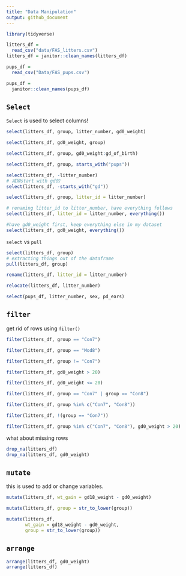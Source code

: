 ```yaml
---
title: "Data Manipulation"
output: github_document
---
```

```r
library(tidyverse)

```

```r
litters_df =
  read_csv("data/FAS_litters.csv")
litters_df = janitor::clean_names(litters_df)

pups_df = 
  read_csv("Data/FAS_pups.csv")

pups_df =
  janitor::clean_names(pups_df)

```


## `Select`

`Select` is used to select columns!
```r

select(litters_df, group, litter_number, gd0_weight)

select(litters_df, gd0_weight, group)

select(litters_df, group, gd0_weight:gd_of_birth)

select(litters_df, group, starts_with("pups"))

select(litters_df, -litter_number)
# 减掉start with gd的
select(litters_df, -starts_with("gd"))

select(litters_df, group, litter_id = litter_number)

# renaming litter_id to litter_number, have everything follows
select(litters_df, litter_id = litter_number, everything())

#have gd0_weight first, keep everything else in my dataset
select(litters_df, gd0_weight, everything())
```

`select` vs `pull`

```r
select(litters_df, group)
# extracting things out of the dataframe
pull(litters_df, group)
```

```r
rename(litters_df, litter_id = litter_number)

relocate(litters_df, litter_number)
```

```r
select(pups_df, litter_number, sex, pd_ears)
```

## `filter`

get rid of rows using `filter()`

```r
filter(litters_df, group == "Con7")

filter(litters_df, group == "Mod8")

filter(litters_df, group != "Con7")

filter(litters_df, gd0_weight > 20)

filter(litters_df, gd0_weight <= 20)

filter(litters_df, group == "Con7" | group == "Con8")

filter(litters_df, group %in% c("Con7", "Con8"))

filter(litters_df, !(group == "Con7"))

filter(litters_df, group %in% c("Con7", "Con8"), gd0_weight > 20)
```

what about missing rows

```r
drop_na(litters_df)
drop_na(litters_df, gd0_weight)

```


## `mutate`

this is used to add or change variables.

```r
mutate(litters_df, wt_gain = gd18_weight - gd0_weight)

mutate(litters_df, group = str_to_lower(group))

mutate(litters_df, 
       wt_gain = gd18_weight - gd0_weight,
       group = str_to_lower(group))

```

## `arrange`

```r
arrange(litters_df, gd0_weight)
arrange(litters_df)
```